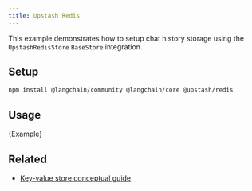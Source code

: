 ```yaml
---
title: Upstash Redis
---
```


This example demonstrates how to setup chat history storage using the `UpstashRedisStore` `BaseStore` integration.

## Setup

```bash npm2yarn
npm install @langchain/community @langchain/core @upstash/redis
```

## Usage


<CodeBlock language="typescript">{Example}</CodeBlock>

## Related

- [Key-value store conceptual guide](/oss/python/concepts/key_value_stores)
